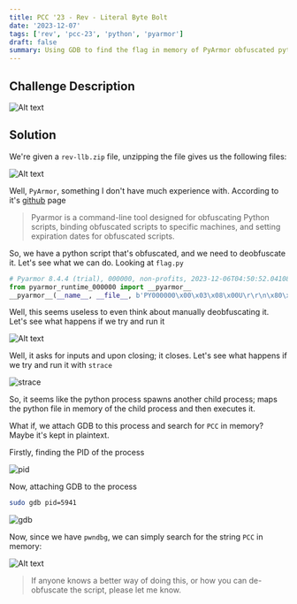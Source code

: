 ```yaml
---
title: PCC '23 - Rev - Literal Byte Bolt
date: '2023-12-07'
tags: ['rev', 'pcc-23', 'python', 'pyarmor']
draft: false
summary: Using GDB to find the flag in memory of PyArmor obfuscated python script
---
```


## Challenge Description

![Alt text](/static/writeups/pcc23/image-11.png)

## Solution

We're given a `rev-llb.zip` file, unzipping the file gives us the following files:

![Alt text](/static/writeups/pcc23/image-12.png)

Well, `PyArmor`, something I don't have much experience with. According to it's [github](https://github.com/dashingsoft/pyarmor) page

> Pyarmor is a command-line tool designed for obfuscating Python scripts, binding obfuscated scripts to specific machines, and setting expiration dates for obfuscated scripts.

So, we have a python script that's obfuscated, and we need to deobfuscate it. Let's see what we can do. Looking at `flag.py`

```py:flag.py
# Pyarmor 8.4.4 (trial), 000000, non-profits, 2023-12-06T04:50:52.041087
from pyarmor_runtime_000000 import __pyarmor__
__pyarmor__(__name__, __file__, b'PY000000\x00\x03\x08\x00U\r\r\n\x80\x00\x01\x00\x08\x00\x00\x00\x04\x00\x00\x00@\x00\x00\x00\x00\x05\x00\x00\x12\t\x04\x00o~\xe2$\xe6\xeaH\x08mq\\Y\xf4\xf5j\x07\x00\x00\x00\x00\x00\x00\x00\x00\xdbMa\x83\xfe \x19\xd2\xae\x10\r\xdb\x96\xe3\xac\x10\x89a\x1f\x98\xe71_)7\xf1\xd4\x84\xc6J\x14T\xda\x1bW\xd2\x8aW:\xad\x18\x8c\x12\xf6\x17]\xe9\xf4\xd1n\xb9d\xf7\xa1B\xb3\xe39\x1a\x9d\xad\'~@\xa0a7\\\x81\xa1\x80R\xc8\xa0\xbb\xfb\xb9X\xad\x1b_\xa7\xdfbU\x96\x9f\x97w}\x95\x9a\xe2\xbc;ky]gq,~(\xe0\xb6\x87W\xe2\xe9\x93\xf5\xb1\x92\xd3\xbf\xa03\xd0\xe5b\xf71\xa8\xb1\xb3\n5\xcf\xfd\x81\xb2\x88\xdd(|!mb\x81\xab&\xd4<\xbf\x10\x8f\xa3\x88\x8b\xb9\x03\x8f\xe1F\xb2\xa8\x99i\xa4m\x1e\xad\x7f\xe9WI\x1c\xc2tON8\x90\'\x93\x1a\x07*h\xa1R|4e\xce\xd0:4T\x9e\xe1k\xfa\xa0\x1b\xbbU4:\x93`:\xda(\\\xc2\xc7\x00\x8d|T\x9dAM\x96>]Q\x0b\xbc\xd4E;\x911\x9e\xe6\xf2\x1fo\n\xde/\xa4\x83&\x1ct%\x87\xc5\x9f\xc6tJ\xb6\x8ew\xd9\x165\x80ob\x93\x1f\xa0\xde\xda\x8f\x0eQ\x1a\x8e\x83:\xd20\xa0\x01\'F\x8e\x02k\xcc|\x8a\x86\x97\n)}\xa01\xb4\xef\xcbuu\x03\x9d\x97\x855\xcfX\'Q\xd2j\xed8n\xad\xbbi\xdc\x80\x1f\xa8\x14\x0c\xbc\x07\x06E\x93\x02Q\xbd\x15\x87\xc3f\x91=e\x11\xcb\xbbm,F Eu\x7f\x1d\xf1\xdb\x93\x12\x1bJ9m\x18\xb9y\x11\xb5d\xa2\xf4\xc4\xeal\x843&\xd0\x0c\xc7\xf8\xdd\xa9\xe9J.\x8fr+\xaa\'/\xb8\xbb\xdcr\x01\x93\x19R{\xc2\x06\xcc\x837Hg\xc0\\\x9a;\x98\x08\x9c\x94\xfb+\xc6\xb1\x8b\xe8\x80fk>\xca\xcc\x84>\xb2:\xb7\xf1\xd3"\x947\xbb\x83"\r\x82\xac\xadIz\x95\xaa\xfc\xc2Z9\x82l\x9f\xc5\xbf4\xb41PAF\xccV#\xbf\x03\xb7/KhA\xc8\xac\\\xaf\x1c\x00yo\xbb\x99\x13\x84}\x8d\xf7\xa9\xb9b\xe8F\x05\xe2@\x01\x1b\xd6&E\xb0\xbe\xb6\x97\x0c\xa0\xe6u\x0b"\x94\x1a\xe4\x105\n\x1a\xc5s^\x0b\x89\xa4\xfds\x81\x8f\xf0\xe7\x0b\x9a\x14\'j\x81\xe9D\xa5D\x83\xf2\xff\'\x8b\xa9\x81>\xc9\xe4\xf40a3\x80Q\x1c\x8f\x88\xc7\xd0\x8b4B\xae\xcb\xdc\x9eh\xd1\x1d8E7\xbay6\xbe\xab\xbc5`\ts\xb6\x1f\x84oJd\t\xea)\x9f\n6G\xa4\xbe\xb4\x9e\xb9\x0c\xf0\xfd\xea\x1d\x85\xc7\xd2\x98\xeb\xf9j\x83\xc8\xbd\xfd\xe8\x12\x11b\xc8\x99\x9a\\\x9c\xdcHp\xa6X\xacC\xa4\xc5\xd6\x86Y\xbd\xab"\xcc1o\xaa\x83\xde\xa8HKRyBJZ[\x9eE\xa5X\xdej&\x16;\x9b\xb1`\xfd\xe1\xa6\x9f.\x97\xd4\x89\xf5\x1b\xf1\xba\x02\xd4\xbb\x92\x0c\x0f7\xdb\x94\x0f\xdd\x11{Q\x1d|\xd8H\x8e\x12\xfc\'\x94\xf3#\xa4H\xb8d.\xa1\x1aa\xf4\xe3\x8aZ\xe4N\xda\xc2\xb0H\xadq\xce\x836\xb4\xf1\x16\x00I\xac\xfc}*4\xde\xdaK\xce\x93\xeb\x9f\xbcWZO-\xbf\x83\xf5\xc4xa\xa5\xed\xda\x991A\x03UuF\xaa^\xa2\xf5\xcd\x00b\x08)"\ti\xb2u{\xfb\xb1\xddA"\xb9\xdc\x86bw|\x94\xe9\xf0\t\xb3\xc0\'\xb4\xcd\x9b\xc8\x048\x16@TE3\xa1\x85d\xee*\x17\xec\x8a\xd1\xd9\xb8u\x05_\xf2\xb0\xa1{oO_\t\x94\x8e\xd4|\t\xaeo~\x95\xf0\x97\r\xf1\xbb>8\xb1\x1e\xc6\xe9\x17\xb8\x16x\x02\xdey6\x98 \xb9/\xdf\r\xd0\xe6\x1eQ\xdb\x8f\xe8\xb1\xb0\x8c\xae\x97\x81\x10\xcc\xc8\x0br\xdb\xb4\xe3$\x07\x1c\x10\x8e\x92m\xf6\xf1\x8a\x88n\xa3\x95\x10\x9c5\xc9\x8c\x10"_\x10\xda\xa5/a\x0b\x17\xe1\xf5\x91\xfc\xd2\xe04\x1a<\xdb\x1b\xc7%h\xe0\xe62@\xd7\xdd\xda\x8d\xfe \x89\xaa\xf7\xe5\x922\x95\xbb\xf9\x9f\x88(l:@\x04\xf3\xa0v\xc8\xe4\xe5\x9e\x18\xf9\x02\x0e0\xd8\x03\x915\xe6\xca\xfb.\xc0v\xf3\x96\xdb\xdb\xf7\x1b\xb0\xdd\xb2\xd4%\xed\x9dw&\xec\xf7U\xbe\xfb\\}\x19q)\x7fA\xc7\xe0k\xa5kq\x9b`\x8eI&\xc1F!Y\x9b\xbe\x9dqi\x81\xdb\xe0\x14\x96\x01\xa6\xc1.&#\xb5\x84C\x85,\xe5@1c\xa6H\x12=\x13\x9b\xfb_\xb5\xd4\xc9\xcd\xbcLu\xb2\x1a\xea2;/YV\x8fua(\x18a\x82\xe1\xe6oZ\xe8\x16\xaf_f\xc0\xd2O\xdd\x84\xd8:]\xfa\x9eWV\xf3\x87\xa7\x88\x8f+\x12\xca\x80\xc6h\xb48\xa7\x00\xf6\x14Ig>"\xfd-\xebBv\x18\xb2\xf2\xcd\xde\xc8m\x12\x02\x83\x08\xea\xce\x13\xc5\xaaB6\x0e\x0b\xea\xe8\xeaI\x0c\x15\x80\x12\x01\x15\xdf6\xed&\x14\x03\xa3\xf2\x86\xb0sL\xb5^b\x12N\x0e\xab\xec\xd3\xb7e,\xda\xeb\x8f\xe9\x88_\x86\xa9\x98!\x04H\xb9\xda\xe12EWn\xbb\xe0_"\x8ah\x89\xb8D\x92\xfb\x0c\n-\xeb\xdc\xc34\xa6\xb1U^\xf4\xf3jV\x85\x9d\x945\x9f#\xa1\xde\x16-\x12\xd3\x03e:\x8a_<\xf0`\xe8nxC\xccM\xf8\xb4\x85\xa3k\xe7Y\x9f\xfe\x86y\xb0j\x88\xe2&\xf5\xb0\x8ef\xac\x86\xe4\x12\x06\xd0{[\xca\xecj\xbe\xaa\xc8\xa2\xffakO\xb2\x8aE%N\x8c\xa0\x8d')
```

Well, this seems useless to even think about manually deobfuscating it. Let's see what happens if we try and run it

![Alt text](/static/writeups/pcc23/image-13.png)

Well, it asks for inputs and upon closing; it closes. Let's see what happens if we try and run it with `strace`

![strace](/static/writeups/pcc23/image-14.png)

So, it seems like the python process spawns another child process; maps the python file in memory of the child process and then executes it.

What if, we attach GDB to this process and search for `PCC` in memory? Maybe it's kept in plaintext.

Firstly, finding the PID of the process

![pid](/static/writeups/pcc23/image-15.png)

Now, attaching GDB to the process

```bash
sudo gdb pid=5941
```

![gdb](/static/writeups/pcc23/image-16.png)

Now, since we have `pwndbg`, we can simply search for the string `PCC` in memory:

![Alt text](/static/writeups/pcc23/image-17.png)

> If anyone knows a better way of doing this, or how you can de-obfuscate the script, please let me know.
